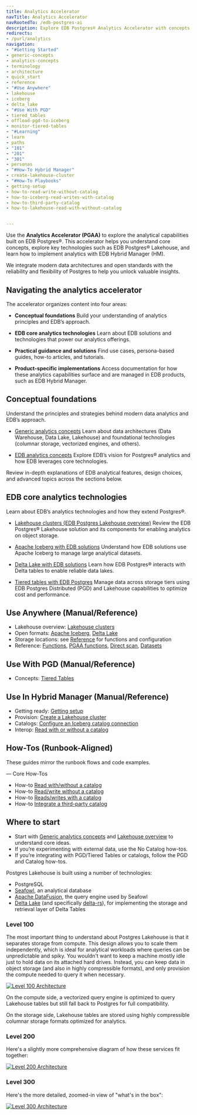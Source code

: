 ```yaml
---
title: Analytics Accelerator
navTitle: Analytics Accelerator
navRootedTo: /edb-postgres-ai
description: Explore EDB Postgres® Analytics Accelerator with concepts, tutorials, and reference material for Lakehouse and tiered tables.
redirects:
- /purl/analytics
navigation:
- "#Getting Started"
- generic-concepts
- analytics-concepts
- terminology
- architecture
- quick_start
- reference
- "#Use Anywhere"
- lakehouse
- iceberg
- delta_lake
- "#Use With PGD"
- tiered_tables
- offload-pgd-to-iceberg
- monitor-tiered-tables
- "#Learning"
- learn
- paths
- "101"
- "201"
- "301"
- personas
- "#How-To Hybrid Manager"
- create-lakehouse-cluster
- "#How-To Playbooks"
- getting-setup
- how-to-read-write-without-catalog
- how-to-iceberg-read-writes-with-catalog
- how-to-third-party-catalog
- how-to-lakehouse-read-with-without-catalog


---
```



Use the **Analytics Accelerator (PGAA)** to explore the analytical capabilities built on EDB Postgres®. This accelerator helps you understand core concepts, explore key technologies such as EDB Postgres® Lakehouse, and learn how to implement analytics with EDB Hybrid Manager (HM).

We integrate modern data architectures and open standards with the reliability and flexibility of Postgres to help you unlock valuable insights.

## Navigating the analytics accelerator

The accelerator organizes content into four areas:

- **Conceptual foundations**
Build your understanding of analytics principles and EDB’s approach.

- **EDB core analytics technologies**
Learn about EDB solutions and technologies that power our analytics offerings.

- **Practical guidance and solutions**
Find use cases, persona-based guides, how-to articles, and tutorials.

- **Product-specific implementations**
Access documentation for how these analytics capabilities surface and are managed in EDB products, such as EDB Hybrid Manager.

## Conceptual foundations

Understand the principles and strategies behind modern data analytics and EDB’s approach.

- [Generic analytics concepts](/edb-postgres-ai/1.3/analytics/generic-concepts)
Learn about data architectures (Data Warehouse, Data Lake, Lakehouse) and foundational technologies (columnar storage, vectorized engines, and others).

- [EDB analytics concepts](/edb-postgres-ai/1.3/analytics/analytics-concepts)
Explore EDB’s vision for Postgres® analytics and how EDB leverages core technologies.

Review in-depth explanations of EDB analytical features, design choices, and advanced topics across the sections below.

## EDB core analytics technologies

Learn about EDB’s analytics technologies and how they extend Postgres®.

- [Lakehouse clusters (EDB Postgres Lakehouse overview)](/edb-postgres-ai/1.3/analytics/lakehouse)
Review the EDB Postgres® Lakehouse solution and its components for enabling analytics on object storage.

- [Apache Iceberg with EDB solutions](/edb-postgres-ai/1.3/analytics/iceberg)
Understand how EDB solutions use Apache Iceberg to manage large analytical datasets.

- [Delta Lake with EDB solutions](/edb-postgres-ai/1.3/analytics/delta_lake)
Learn how EDB Postgres® interacts with Delta tables to enable reliable data lakes.

- [Tiered tables with EDB Postgres](/edb-postgres-ai/1.3/analytics/tiered_tables)
Manage data across storage tiers using EDB Postgres Distributed (PGD) and Lakehouse capabilities to optimize cost and performance.

## Use Anywhere (Manual/Reference)

- Lakehouse overview: [Lakehouse clusters](/edb-postgres-ai/1.3/analytics/lakehouse)
- Open formats: [Apache Iceberg](/edb-postgres-ai/1.3/analytics/iceberg), [Delta Lake](/edb-postgres-ai/1.3/analytics/delta_lake)
- Storage locations: see [Reference](/edb-postgres-ai/1.3/analytics/reference/index.mdx) for functions and configuration
- Reference: [Functions](/edb-postgres-ai/1.3/analytics/reference/functions.mdx), [PGAA functions](/edb-postgres-ai/1.3/analytics/reference/pgaa_functions.mdx), [Direct scan](/edb-postgres-ai/1.3/analytics/reference/directscan.mdx), [Datasets](/edb-postgres-ai/1.3/analytics/reference/datasets.mdx)

## Use With PGD (Manual/Reference)

- Concepts: [Tiered Tables](/edb-postgres-ai/1.3/analytics/tiered_tables)

## Use In Hybrid Manager (Manual/Reference)

- Getting ready: [Getting setup](/edb-postgres-ai/1.3/analytics/getting-setup.mdx)
- Provision: [Create a Lakehouse cluster](/edb-postgres-ai/1.3/analytics/create-lakehouse-cluster.mdx)
- Catalogs: [Configure an Iceberg catalog connection](/edb-postgres-ai/1.3/analytics/how-to-iceberg-reads-writes-with-catalog)
- Interop: [Read with or without a catalog](/edb-postgres-ai/1.3/analytics/how-to-lakehouse-read-with-without-catalog)

## How-Tos (Runbook-Aligned)

These guides mirror the runbook flows and code examples.

— Core How-Tos
- How-to  [Read with/without a catalog](/edb-postgres-ai/1.3/analytics/how-to-lakehouse-read-with-without-catalog)
- How-to  [Read/write without a catalog](/edb-postgres-ai/1.3/analytics/how-to-read-write-without-catalog)
- How-to  [Reads/writes with a catalog](/edb-postgres-ai/1.3/analytics/how-to-iceberg-reads-writes-with-catalog)
- How-to  [Integrate a third-party catalog](/edb-postgres-ai/1.3/analytics/how-to-third-party-catalog)


## Where to start

- Start with [Generic analytics concepts](/edb-postgres-ai/1.3/analytics/generic-concepts) and [Lakehouse overview](/edb-postgres-ai/1.3/analytics/lakehouse) to understand core ideas.
- If you’re experimenting with external data, use the No Catalog how-tos.
- If you’re integrating with PGD/Tiered Tables or catalogs, follow the PGD and Catalog how-tos.

Postgres Lakehouse is built using a number of technologies:

-   PostgreSQL
-   [Seafowl](https://seafowl.io/), an analytical database
-   [Apache DataFusion](https://datafusion.apache.org/), the query engine used by Seafowl
-   [Delta Lake](https://delta.io) (and specifically [delta-rs](https://github.com/delta-io/delta-rs)),
for implementing the storage and retrieval layer of Delta Tables

### Level 100

The most important thing to understand about Postgres Lakehouse is that it
separates storage from compute. This design allows you to scale them independently,
which is ideal for analytical workloads where queries can be unpredictable and
spiky. You wouldn't want to keep a machine mostly idle just to hold data on
its attached hard drives. Instead, you can keep data in object storage (and also
in highly compressible formats), and only provision the compute needed to query
it when necessary.

[![Level 100 Architecture](images/level-100.svg)](images/level-100.svg)

On the compute side, a vectorized query engine is optimized to query Lakehouse
tables but still fall back to Postgres for full compatibility.

On the storage side, Lakehouse tables are stored using highly compressible
columnar storage formats optimized for analytics.

### Level 200

Here's a slightly more comprehensive diagram of how these services fit together:

[![Level 200 Architecture](images/level-200.svg)](images/level-200.svg)

### Level 300

Here's the more detailed, zoomed-in view of "what's in the box":

[![Level 300 Architecture](images/level-300.svg)](images/level-300.svg)
